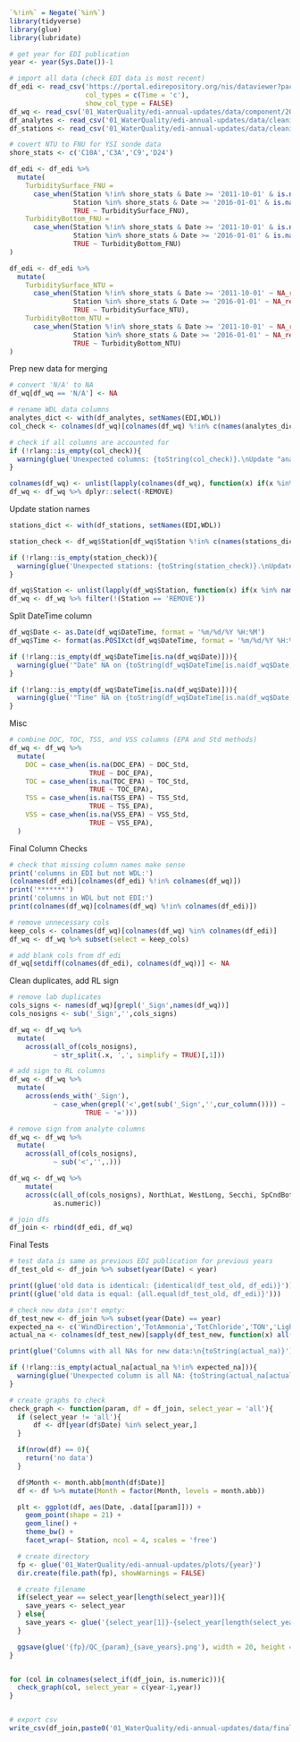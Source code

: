 ```r
`%!in%` = Negate(`%in%`)
library(tidyverse)
library(glue)
library(lubridate)

# get year for EDI publication
year <- year(Sys.Date())-1

# import all data (check EDI data is most recent)
df_edi <- read_csv('https://portal.edirepository.org/nis/dataviewer?packageid=edi.458.7&entityid=dfeaee030be901ae00b8c0449ea39e9c',
                   col_types = c(Time = 'c'),
                   show_col_type = FALSE)
df_wq <- read_csv('01_WaterQuality/edi-annual-updates/data/component/2022 WQ Data.csv', show_col_type = FALSE)
df_analytes <- read_csv('01_WaterQuality/edi-annual-updates/data/cleaning/analyte_names.csv', show_col_type = FALSE)
df_stations <- read_csv('01_WaterQuality/edi-annual-updates/data/cleaning/station_names.csv', show_col_type = FALSE)
```

```r
# covert NTU to FNU for YSI sonde data
shore_stats <- c('C10A','C3A','C9','D24')

df_edi <- df_edi %>%
  mutate(
    TurbiditySurface_FNU =
      case_when(Station %!in% shore_stats & Date >= '2011-10-01' & is.na(TurbiditySurface_FNU) ~ TurbiditySurface_NTU,
                Station %in% shore_stats & Date >= '2016-01-01' & is.na(TurbiditySurface_FNU) ~ TurbiditySurface_NTU,
                TRUE ~ TurbiditySurface_FNU),
    TurbidityBottom_FNU = 
      case_when(Station %!in% shore_stats & Date >= '2011-10-01' & is.na(TurbidityBottom_FNU) ~ TurbidityBottom_NTU,
                Station %in% shore_stats & Date >= '2016-01-01' & is.na(TurbidityBottom_FNU) ~ TurbidityBottom_NTU,
                TRUE ~ TurbidityBottom_FNU)
)

df_edi <- df_edi %>%
  mutate(
    TurbiditySurface_NTU =
      case_when(Station %!in% shore_stats & Date >= '2011-10-01' ~ NA_real_,
                Station %in% shore_stats & Date >= '2016-01-01' ~ NA_real_,
                TRUE ~ TurbiditySurface_NTU),
    TurbidityBottom_NTU =
      case_when(Station %!in% shore_stats & Date >= '2011-10-01' ~ NA_real_,
                Station %in% shore_stats & Date >= '2016-01-01' ~ NA_real_,
                TRUE ~ TurbidityBottom_NTU)
)
```

Prep new data for merging
```r
# convert 'N/A' to NA
df_wq[df_wq == 'N/A'] <- NA

# rename WDL data columns
analytes_dict <- with(df_analytes, setNames(EDI,WDL))
col_check <- colnames(df_wq)[colnames(df_wq) %!in% c(names(analytes_dict),'REMOVE')]

# check if all columns are accounted for
if (!rlang::is_empty(col_check)){
  warning(glue('Unexpected columns: {toString(col_check)}.\nUpdate "analyte_names.csv". If column should be removed, set to REMOVE.'))
}

colnames(df_wq) <- unlist(lapply(colnames(df_wq), function(x) if(x %in% names(analytes_dict)) analytes_dict[[x]] else x))
df_wq <- df_wq %>% dplyr::select(-REMOVE)
```

Update station names
```r
stations_dict <- with(df_stations, setNames(EDI,WDL))

station_check <- df_wq$Station[df_wq$Station %!in% c(names(stations_dict),'REMOVE')]

if (!rlang::is_empty(station_check)){
  warning(glue('Unexpected stations: {toString(station_check)}.\nUpdate "station_names.csv". If column should be removed, set to REMOVE.'))
}

df_wq$Station <- unlist(lapply(df_wq$Station, function(x) if(x %in% names(stations_dict)) stations_dict[[x]] else x))
df_wq <- df_wq %>% filter(!(Station == 'REMOVE'))
```

Split DateTime column
```r
df_wq$Date <- as.Date(df_wq$DateTime, format = '%m/%d/%Y %H:%M')
df_wq$Time <- format(as.POSIXct(df_wq$DateTime, format = '%m/%d/%Y %H:%M'), '%H:%M:%S')

if (!rlang::is_empty(df_wq$DateTime[is.na(df_wq$Date)])){
  warning(glue('"Date" NA on {toString(df_wq$DateTime[is.na(df_wq$Date)])}.\n Check DateTime stamp.'))
}

if (!rlang::is_empty(df_wq$DateTime[is.na(df_wq$Date)])){
  warning(glue('"Time" NA on {toString(df_wq$DateTime[is.na(df_wq$Date)])}.\n Check DateTime stamp.'))
}
```

Misc
```r
# combine DOC, TOC, TSS, and VSS columns (EPA and Std methods)
df_wq <- df_wq %>%
  mutate(
    DOC = case_when(is.na(DOC_EPA) ~ DOC_Std,
                    TRUE ~ DOC_EPA),
    TOC = case_when(is.na(TOC_EPA) ~ TOC_Std,
                    TRUE ~ TOC_EPA),
    TSS = case_when(is.na(TSS_EPA) ~ TSS_Std,
                    TRUE ~ TSS_EPA),
    VSS = case_when(is.na(VSS_EPA) ~ VSS_Std,
                    TRUE ~ VSS_EPA),
  )
```

Final Column Checks
```r
# check that missing column names make sense
print('columns in EDI but not WDL:')
(colnames(df_edi)[colnames(df_edi) %!in% colnames(df_wq)])
print('*******')
print('columns in WDL but not EDI:')
print(colnames(df_wq)[colnames(df_wq) %!in% colnames(df_edi)])

# remove unnecessary cols
keep_cols <- colnames(df_wq)[colnames(df_wq) %in% colnames(df_edi)]
df_wq <- df_wq %>% subset(select = keep_cols)

# add blank cols from df_edi
df_wq[setdiff(colnames(df_edi), colnames(df_wq))] <- NA
```

Clean duplicates, add RL sign
```r
# remove lab duplicates
cols_signs <- names(df_wq)[grepl('_Sign',names(df_wq))]
cols_nosigns <- sub('_Sign','',cols_signs)

df_wq <- df_wq %>%
  mutate(
    across(all_of(cols_nosigns),
           ~ str_split(.x, ',', simplify = TRUE)[,1]))

# add sign to RL columns
df_wq <- df_wq %>%
  mutate(
    across(ends_with('_Sign'),
           ~ case_when(grepl('<',get(sub('_Sign','',cur_column()))) ~ '<',
                   TRUE ~ '=')))

# remove sign from analyte columns
df_wq <- df_wq %>%
  mutate(
    across(all_of(cols_nosigns),
           ~ sub('<','',.)))

df_wq <- df_wq %>%
    mutate(
    across(c(all_of(cols_nosigns), NorthLat, WestLong, Secchi, SpCndBottom,DOBottom,DOpercentBottom,WTBottom,TurbidityBottom_FNU,pHBottom),
           as.numeric))

# join dfs
df_join <- rbind(df_edi, df_wq)
```

Final Tests
```r
# test data is same as previous EDI publication for previous years
df_test_old <- df_join %>% subset(year(Date) < year)

print((glue('old data is identical: {identical(df_test_old, df_edi)}')))
print((glue('old data is equal: {all.equal(df_test_old, df_edi)}')))

# check new data isn't empty:
df_test_new <- df_join %>% subset(year(Date) == year)
expected_na <- c('WindDirection','TotAmmonia','TotChloride','TON','LightExtinction','TurbiditySurface_NTU','TurbidityBottom_NTU')
actual_na <- colnames(df_test_new)[sapply(df_test_new, function(x) all(is.na(x)))]

print(glue('Columns with all NAs for new data:\n{toString(actual_na)}'))

if (!rlang::is_empty(actual_na[actual_na %!in% expected_na])){
  warning(glue('Unexpected column is all NA: {toString(actual_na[actual_na %!in% expected_na])}.\n Check data.'))
}
```
```r
# create graphs to check
check_graph <- function(param, df = df_join, select_year = 'all'){
  if (select_year != 'all'){
      df <- df[year(df$Date) %in% select_year,]
  }

  if(nrow(df) == 0){
    return('no data')
  }

  df$Month <- month.abb[month(df$Date)]
  df <- df %>% mutate(Month = factor(Month, levels = month.abb))

  plt <- ggplot(df, aes(Date, .data[[param]])) +
    geom_point(shape = 21) +
    geom_line() + 
    theme_bw() +
    facet_wrap(~ Station, ncol = 4, scales = 'free')

  # create directory
  fp <- glue('01_WaterQuality/edi-annual-updates/plots/{year}')
  dir.create(file.path(fp), showWarnings = FALSE)

  # create filename
  if(select_year == select_year[length(select_year)]){
    save_years <- select_year
  } else{
    save_years <- glue('{select_year[1]}-{select_year[length(select_year)]}')
  }

  ggsave(glue('{fp}/QC_{param}_{save_years}.png'), width = 20, height = 20)
}


for (col in colnames(select_if(df_join, is.numeric))){
  check_graph(col, select_year = c(year-1,year))
}



```

```r
# export csv
write_csv(df_join,paste0('01_WaterQuality/edi-annual-updates/data/final/EMP_DWQ_1975_',year,'.csv'))
```